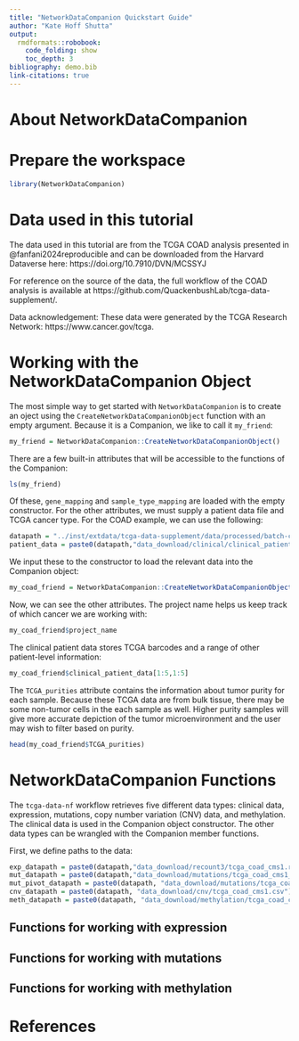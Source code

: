 ```yaml
---
title: "NetworkDataCompanion Quickstart Guide"
author: "Kate Hoff Shutta"
output: 
  rmdformats::robobook:
    code_folding: show
    toc_depth: 3
bibliography: demo.bib  
link-citations: true
---
```


# About NetworkDataCompanion


# Prepare the workspace

```R
library(NetworkDataCompanion)
```

# Data used in this tutorial

The data used in this tutorial are from the TCGA COAD analysis presented in @fanfani2024reproducible and can be downloaded from the Harvard Dataverse here: https://doi.org/10.7910/DVN/MCSSYJ 

For reference on the source of the data, the full workflow of the COAD analysis is available at https://github.com/QuackenbushLab/tcga-data-supplement/.

Data acknowledgement: These data were generated by the TCGA Research Network: https://www.cancer.gov/tcga.

# Working with the NetworkDataCompanion Object

The most simple way to get started with `NetworkDataCompanion` is to create an oject using the `CreateNetworkDataCompanionObject` function with an empty argument. Because it is a Companion, we like to call it `my_friend`: 

```R
my_friend = NetworkDataCompanion::CreateNetworkDataCompanionObject()
```

There are a few built-in attributes that will be accessible to the functions of the Companion:

```R
ls(my_friend)
```

Of these, `gene_mapping` and `sample_type_mapping` are loaded with the empty constructor. For the other attributes, we must supply a patient data file and TCGA cancer type. For the COAD example, we can use the following:

```R
datapath = "../inst/extdata/tcga-data-supplement/data/processed/batch-coad-subtype-20240510/tcga_coad_cms1/"
patient_data = paste0(datapath,"data_download/clinical/clinical_patient_coad.csv")
```

We input these to the constructor to load the relevant data into the Companion object: 

```R
my_coad_friend = NetworkDataCompanion::CreateNetworkDataCompanionObject(clinical_patient_file = patient_data,project_name = "COAD")
```

Now, we can see the other attributes. The project name helps us keep track of which cancer we are working with:

```R
my_coad_friend$project_name
```

The clinical patient data stores TCGA barcodes and a range of other patient-level information:

```R
my_coad_friend$clinical_patient_data[1:5,1:5]
```
The `TCGA_purities` attribute contains the information about tumor purity for each sample. Because these TCGA data are from bulk tissue, there may be some non-tumor cells in the each sample as well. Higher purity samples will give more accurate depiction of the tumor microenvironment and the user may wish to filter based on purity.

```R
head(my_coad_friend$TCGA_purities)
```

# NetworkDataCompanion Functions

The `tcga-data-nf` workflow retrieves five different data types: clinical data, expression, mutations, copy number variation (CNV) data, and methylation. The clinical data is used in the Companion object constructor. The other data types can be wrangled with the Companion member functions.

First, we define paths to the data:

```R
exp_datapath = paste0(datapath,"data_download/recount3/tcga_coad_cms1.rds") 
mut_datapath = paste0(datapath,"data_download/mutations/tcga_coad_cms1_mutations.txt") 
mut_pivot_datapath = paste0(datapath, "data_download/mutations/tcga_coad_cms1_mutations_pivot.csv")
cnv_datapath = paste0(datapath, "data_download/cnv/tcga_coad_cms1.csv")
meth_datapath = paste0(datapath, "data_download/methylation/tcga_coad_cms1_methylations.txt")
```

## Functions for working with expression

<!-- ```{R} -->
<!-- # Read RDS expression data -->
<!-- test_exp_rds = readRDS(exp_data) -->
<!-- ``` -->

<!-- The function `extractSampleAndGeneInfo` provides a way to get metadata from the RangedSummarizedExperiment object that stores the expression data download. -->

<!-- ```{R} -->
<!-- rds_info = my_friend$extractSampleAndGeneInfo(test_exp_rds) -->
<!-- rds_sample_info = rds_info$rds_sample_info -->
<!-- rds_sample_info[1:3,1:3] -->

<!-- rds_gene_info = rds_info$rds_gene_info -->
<!-- rds_gene_info[1:3,1:3] -->
<!-- ``` -->

<!-- We can get information about a particular set of genes using either the names or the Ensembl IDs.  -->

<!-- From gene names: -->

<!-- ```{R} -->
<!-- rds_gene_info$gene_name[1:3] -->
<!-- gene_info_from_names = my_friend$getGeneInfo(rds_gene_info$gene_name) -->
<!-- gene_info_from_names[1:3,] -->
<!-- ``` -->

<!-- From Ensembl IDs:  -->

<!-- ```{R} -->
<!-- rds_gene_info$gene_id[1:3] -->
<!-- genes_info_from_ids = my_friend$getGeneInfo(rds_gene_info$gene_id) -->
<!-- genes_info_from_ids[1:3,] -->
<!-- ``` -->

<!-- We can also convert between gene name and Ensembl ID and vice versa: -->

<!-- ```{R} -->
<!-- genes_from_names_to_ids = data.frame(my_friend$geneNameToENSG(rds_gene_info$gene_name)) -->
<!-- genes_from_ids_to_names = data.frame(my_friend$geneENSGToName(rds_gene_info$gene_id)) -->
<!-- ``` -->

<!-- A function for normalization takes a RangedSummarizedExperiment as input and returns three matrices: raw counts, TPM. and log(TPM + 1). -->

<!-- ```{R} -->
<!-- # Normalize data -->
<!-- test_exp_all = my_friend$logTPMNormalization(test_exp_rds) -->
<!-- test_exp_count = test_exp_all$counts -->
<!-- test_exp_tpm = test_exp_all$TPM -->
<!-- test_exp_logtpm = test_exp_all$logTPM -->
<!-- ``` -->

## Functions for working with mutations

## Functions for working with methylation

# References
